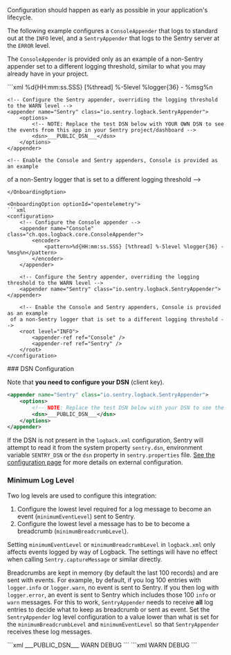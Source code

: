 Configuration should happen as early as possible in your application's lifecycle.

The following example configures a `ConsoleAppender` that logs to standard out at the `INFO` level, and a `SentryAppender` that logs to the Sentry server at the `ERROR` level.

<Note>

The `ConsoleAppender` is provided only as an example of a non-Sentry appender set to a different logging threshold, similar to what you may already have in your project.

</Note>

<OnboardingOption optionId="opentelemetry" hideForThisOption>
```xml
<configuration>
    <!-- Configure the Console appender -->
    <appender name="Console" class="ch.qos.logback.core.ConsoleAppender">
        <encoder>
            <pattern>%d{HH:mm:ss.SSS} [%thread] %-5level %logger{36} - %msg%n</pattern>
        </encoder>
    </appender>

    <!-- Configure the Sentry appender, overriding the logging threshold to the WARN level -->
    <appender name="Sentry" class="io.sentry.logback.SentryAppender">
        <options>
            <!-- NOTE: Replace the test DSN below with YOUR OWN DSN to see the events from this app in your Sentry project/dashboard -->
            <dsn>___PUBLIC_DSN___</dsn>
        </options>
    </appender>

    <!-- Enable the Console and Sentry appenders, Console is provided as an example
 of a non-Sentry logger that is set to a different logging threshold -->
    <root level="INFO">
        <appender-ref ref="Console" />
        <appender-ref ref="Sentry" />
    </root>
</configuration>
```
</OnboardingOption>

<OnboardingOption optionId="opentelemetry">
```xml
<configuration>
    <!-- Configure the Console appender -->
    <appender name="Console" class="ch.qos.logback.core.ConsoleAppender">
        <encoder>
            <pattern>%d{HH:mm:ss.SSS} [%thread] %-5level %logger{36} - %msg%n</pattern>
        </encoder>
    </appender>

    <!-- Configure the Sentry appender, overriding the logging threshold to the WARN level -->
    <appender name="Sentry" class="io.sentry.logback.SentryAppender"></appender>

    <!-- Enable the Console and Sentry appenders, Console is provided as an example
 of a non-Sentry logger that is set to a different logging threshold -->
    <root level="INFO">
        <appender-ref ref="Console" />
        <appender-ref ref="Sentry" />
    </root>
</configuration>
```
</OnboardingOption>

<OnboardingOption optionId="opentelemetry" hideForThisOption>
### DSN Configuration

Note that **you need to configure your DSN** (client key).


```xml
<appender name="Sentry" class="io.sentry.logback.SentryAppender">
    <options>
        <!-- NOTE: Replace the test DSN below with your DSN to see the events from this app in sentry.io -->
        <dsn>___PUBLIC_DSN___</dsn>
    </options>
</appender>
```

If the DSN is not present in the `logback.xml` configuration, Sentry will attempt to read it from the system property `sentry.dsn`, environment variable `SENTRY_DSN` or the `dsn` property in `sentry.properties` file. [See the configuration page](/platforms/java/configuration/) for more details on external configuration.
</OnboardingOption>

### Minimum Log Level

Two log levels are used to configure this integration:

1. Configure the lowest level required for a log message to become an event (`minimumEventLevel`) sent to Sentry.
2. Configure the lowest level a message has to be to become a breadcrumb (`minimumBreadcrumbLevel`).

<Note>

Setting `minimumEventLevel` or `minimumBreadcrumbLevel` in `logback.xml` only affects events logged by way of Logback. The settings will have no effect when calling `Sentry.captureMessage` or similar directly.

</Note>

Breadcrumbs are kept in memory (by default the last 100 records) and are sent with events. For example, by default, if you log 100 entries with `logger.info` or `logger.warn`, no event is sent to Sentry. If you then log with `logger.error`, an event is sent to Sentry which includes those 100 `info` or `warn` messages. For this to work, `SentryAppender` needs to receive **all** log entries to decide what to keep as breadcrumb or sent as event. Set the `SentryAppender` log level configuration to a value lower than what is set for the `minimumBreadcrumbLevel` and `minimumEventLevel` so that `SentryAppender` receives these log messages.


<OnboardingOption optionId="opentelemetry" hideForThisOption>
```xml
<appender name="Sentry" class="io.sentry.logback.SentryAppender">
    <options>
        <!-- NOTE: Replace the test DSN below with YOUR OWN DSN to see the events from this app in your Sentry project/dashboard -->
        <dsn>___PUBLIC_DSN___</dsn>
    </options>
    <!-- Optionally change minimum Event level. Default for Events is ERROR -->
    <minimumEventLevel>WARN</minimumEventLevel>
    <!-- Optionally change minimum Breadcrumbs level. Default for Breadcrumbs is INFO -->
    <minimumBreadcrumbLevel>DEBUG</minimumBreadcrumbLevel>
</appender>
```
</OnboardingOption>

<OnboardingOption optionId="opentelemetry">
```xml
<appender name="Sentry" class="io.sentry.logback.SentryAppender">
    <!-- Optionally change minimum Event level. Default for Events is ERROR -->
    <minimumEventLevel>WARN</minimumEventLevel>
    <!-- Optionally change minimum Breadcrumbs level. Default for Breadcrumbs is INFO -->
    <minimumBreadcrumbLevel>DEBUG</minimumBreadcrumbLevel>
</appender>
```
</OnboardingOption>
